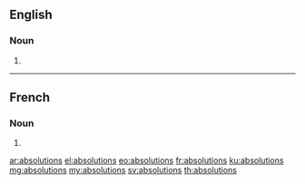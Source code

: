 ==English==

===Noun===
{{head|en|plural}}

# {{plural of|absolution|lang=en|nocat=1}}

----

==French==

===Noun===
{{head|fr|plural}}

# {{plural of|absolution|lang=fr|nocat=1}}

[[ar:absolutions]]
[[el:absolutions]]
[[eo:absolutions]]
[[fr:absolutions]]
[[ku:absolutions]]
[[mg:absolutions]]
[[my:absolutions]]
[[sv:absolutions]]
[[th:absolutions]]